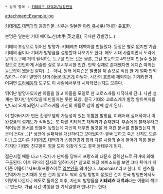  * 상위 항목 : [[키테레츠 대백과/등장인물]]

attachment:Example.jpg

[[키테레츠 대백과]]의 등장인물. 성우는 일본판 [[야라 유사쿠]]/국내판 [[유호한]].

본명은 일본판 키테 에이노신(木手 英之進), 국내판 강발명(…)

기태의 조상으로 뛰어난 발명가. 키테레츠 대백과를 만들었다. 등장은 별로 없지만 가끔 기태의 꿈이나 기태가 발명품을 설명할때 나오기도 한다. 에도 시대 사람이면서 도라에몽의 도구에 거의 필적하는 도구를 만든 것은 물론, 그걸 초등학교 4학년이 만들수 있을 정도로 간단하게 서술한 실로 무시무시한 인간. 만약 실제로 존재했다면 에디슨 따위는 듣보잡이 됐을것 같다(…)--아니, 원래 에디슨은 발명을 제 손으로 직접 한 게 얼마 안되잖아?--  아마 발명의 신의 [[아바타]]같은게 아닐까. 시간의 흐름에 제외되는 기계라든가. 어쩌면 [[도라에몽]]의 도구도 이 사람에서부터 시작되었는지도 모른다.

뛰어난 발명가였지만 아들을 잃고 아들을 모델로 한 코로스케를 제작하게 된다. 다만 설계는 했지만 살아있을때 만들지는 못한 모양. 결국 기태와 코로스케가 발명 할아버지를 만나러 오게 되면서 코로스케를 자신의 아들로 삼아 함께 살게 된다.

이 할아버지가 만든 환경오염의 가능성이 있는 위험한 발명품, 이래저래 실패작이나 미완성품의 설계도가 적혀있는 또 다른 키테레츠 대백과가 존재한다. 후손에게 불태우라고 적어놓은 문서를 만들어 놓았는데 자신이 태우면 될것을 왜 저런 문서를 만들었는지 의문이 든다(…)[* 생전에 실패작을 개선하려고 모아뒀다가 결국 못하고 죽은 건지도 모른다.] 그 또다른 키테레츠 대백과가 신통안경과 함께 다른 사람의 손에 들어가 악용 될뻔하지만 기태와 친구들이 힘을 모아 되찾게 되고 결국 불태우게 된다.

젊은시절 배를 타고 나갔다가 난파를 당해서 프랑스의 대문호 알렉산드로 뒤마에 의해 구출된다. 이후 뒤마의 집사로 일하다가[* 참고로 해당 에피소드를 보면 그때 뒤마가 지어준 이름이 '자포네(프랑스어로 [[일본인]]을 의미한다. Japonais)'라고 한다. 이 센스를 번역자가 눈치채지 못한 건지 알고도 딱히 살릴 방법이 없었던 건지 한국 방영판에서도 이렇게 나온다.] 에도로 돌아온 이후, 자신의 발명들을 '''키테레츠 대백과'''라는 이름의 책으로 만든다. 가끔 시간 여행을 한 기테일행과 만나기도 한다.


